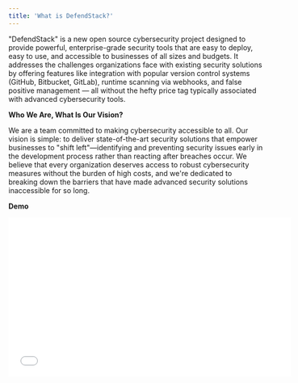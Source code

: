 ```yaml
---
title: 'What is DefendStack?'
---
```


"DefendStack" is a new open source cybersecurity project designed to provide powerful, enterprise-grade security tools that are easy to deploy, easy to use, and accessible to businesses of all sizes and budgets. It addresses the challenges organizations face with existing security solutions by offering features like integration with popular version control systems (GitHub, Bitbucket, GitLab), runtime scanning via webhooks, and false positive management — all without the hefty price tag typically associated with advanced cybersecurity tools.

**Who We Are, What Is Our Vision?**

We are a team committed to making cybersecurity accessible to all. Our vision is simple: to deliver state-of-the-art security solutions that empower businesses to "shift left"—identifying and preventing security issues early in the development process rather than reacting after breaches occur. We believe that every organization deserves access to robust cybersecurity measures without the burden of high costs, and we're dedicated to breaking down the barriers that have made advanced security solutions inaccessible for so long.

**Demo**

<iframe width="560" height="315" src="/NWMEI2N5pMQ" frameborder="0" allow="autoplay; encrypted-media" allowfullscreen />

